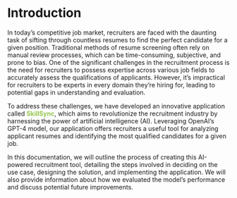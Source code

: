 # Introduction

In today's competitive job market, recruiters are faced with the daunting task of sifting through countless resumes to find the perfect candidate for a given position. Traditional methods of resume screening often rely on manual review processes, which can be time-consuming, subjective, and prone to bias. One of the significant challenges in the recruitment process is the need for recruiters to possess expertise across various job fields to accurately assess the qualifications of applicants. However, it's impractical for recruiters to be experts in every domain they're hiring for, leading to potential gaps in understanding and evaluation.

To address these challenges, we have developed an innovative application called <span style="color:#93c54b;">**SkillSync**</span>, which aims to revolutionize the recruitment industry by harnessing the power of artificial intelligence (AI). Leveraging OpenAI's GPT-4 model, our application offers recruiters a useful tool for analyzing applicant resumes and identifying the most qualified candidates for a given job. 

In this documentation, we will outline the process of creating this AI-powered recruitment tool, detailing the steps involved in deciding on the use case, designing the solution, and implementing the application. We will also provide information about how we evaluated the model's performance and discuss potential future improvements.
